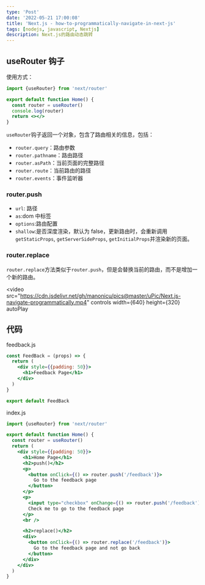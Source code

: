 ```yaml
---
type: 'Post'
date: '2022-05-21 17:00:08'
title: 'Next.js - how-to-programmatically-navigate-in-next-js'
tags: [nodejs, javascript, Nextjs]
description: Next.js的路由动态跳转
---
```


## useRouter 钩子

使用方式：

```jsx
import {useRouter} from 'next/router'

export default function Home() {
  const router = useRouter()
  console.log(router)
  return <></>
}
```

`useRouter`钩子返回一个对象，包含了路由相关的信息，包括：

- `router.query`：路由参数
- `router.pathname`：路由路径
- `router.asPath`：当前页面的完整路径
- `router.route`：当前路由的路径
- `router.events`：事件监听器

### router.push

- `url`: 路径
- `as`:dom 中标签
- `options`:路由配置
- `shallow`:是否深度渲染，默认为 false，更新路由时，会重新调用`getStaticProps`, `getServerSideProps`, `getInitialProps`并渲染新的页面。

### router.replace

`router.replace`方法类似于`router.push`，但是会替换当前的路由，而不是增加一个新的路由。

<video
  src="https://cdn.jsdelivr.net/gh/manonicu/pics@master/uPic/Next.js-navigate-programmatically.mp4"
  controls
  width={640}
  height={320}
  autoPlay
></video>

## 代码

feedback.js

```jsx
const FeedBack = (props) => {
  return (
    <div style={{padding: 50}}>
      <h1>Feedback Page</h1>
    </div>
  )
}

export default FeedBack
```

index.js

```jsx
import {useRouter} from 'next/router'

export default function Home() {
  const router = useRouter()
  return (
    <div style={{padding: 50}}>
      <h1>Home Page</h1>
      <h2>push()</h2>
      <p>
        <button onClick={() => router.push('/feedback')}>
          Go to the feedback page
        </button>
      </p>
      <p>
        <input type="checkbox" onChange={() => router.push('/feedback')}></input>{' '}
        Check me to go to the feedback page
      </p>
      <br />

      <h2>replace()</h2>
      <div>
        <button onClick={() => router.replace('/feedback')}>
          Go to the feedback page and not go back
        </button>
      </div>
    </div>
  )
}
```
